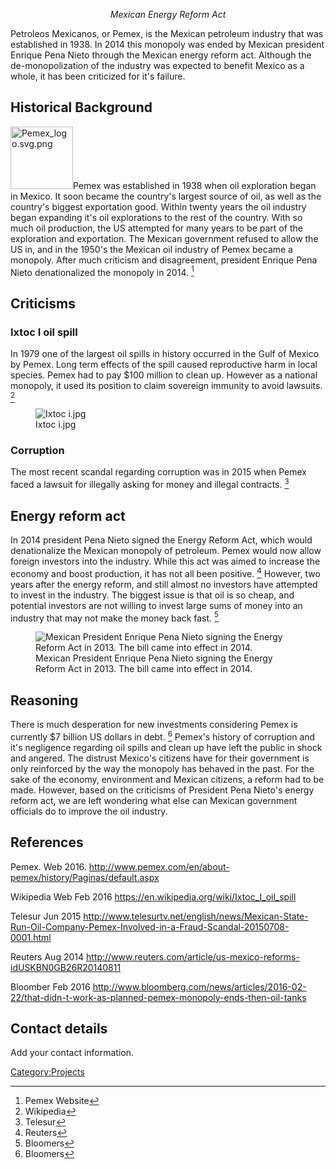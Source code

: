 <!-- Comments that appear only in the edit view are formatted like this. -->
<!-- These comments are offered as an aid as you get started. Remove as you wish. -->
<!-- next line is the code for inserting an image; delete if you don't have an image yet -->

<center>''Mexican Energy Reform Act''</center>
Petroleos Mexicanos, or Pemex, is the Mexican petroleum industry that was established in 1938. In 2014 this monopoly was ended by Mexican president Enrique Pena Nieto through the Mexican energy reform act. Although the de-monopolization of the industry was expected to benefit Mexico as a whole, it has been criticized for it's failure. 

== Historical Background==
[[File:Pemex logo.svg.png|right|100px]]Pemex was established in 1938 when oil exploration began in Mexico. It soon became the country's largest source of oil, as well as the country's biggest exportation good. Within twenty years the oil industry began expanding it's oil explorations to the rest of the country. With so much oil production, the US attempted for many years to be  part of the exploration and exportation. The Mexican government refused to allow the US in, and in the 1950's the Mexican oil industry of Pemex became a  monopoly. After much criticism and disagreement, president Enrique Pena Nieto denationalized the monopoly in 2014. <ref> Pemex Website </ref>




== Criticisms ==

===Ixtoc I oil spill===

In 1979 one of the largest oil spills in history occurred in the Gulf of Mexico by Pemex. Long term effects of the spill caused reproductive harm in local species. Pemex had  to pay $100 million to clean up. However as a national monopoly, it used its position to claim sovereign immunity to avoid lawsuits.  <ref> Wikipedia </ref>

[[File:Ixtoc i.jpg|Ixtoc i.jpg]]



===Corruption ===
The most recent scandal regarding corruption was in 2015 when Pemex faced a lawsuit for illegally asking for money and illegal contracts. <ref> Telesur </ref>

== Energy reform act ==

In 2014 president Pena Nieto signed the Energy Reform Act, which would denationalize the Mexican monopoly of petroleum. Pemex would now allow foreign investors into the industry. While this act was aimed to increase the economy and boost production, it has not all been positive.  <ref> Reuters</ref> However, two years after the energy reform, and still almost no investors have attempted to invest in the industry. The biggest issue is that oil is so cheap, and potential investors are not willing to invest large sums of money into an industry that may not make the money back fast. <ref> Bloomers </ref> 

[[File:Pena nieto.jpg|frameless|Mexican President Enrique Pena Nieto signing the Energy Reform Act in 2013. The bill came into effect in 2014.]]


== Reasoning ==

There is much desperation for new investments considering Pemex is currently $7 billion US dollars in debt. <ref> Bloomers </ref> Pemex's history of corruption and it's negligence  regarding oil spills and clean up have left the public in shock and angered. The distrust Mexico's citizens have for their government is only reinforced by the way the monopoly has behaved in the past. For the sake of the economy, environment and Mexican citizens, a reform had to be made. However, based on the criticisms of President Pena Nieto's energy reform act, we are left wondering what else can Mexican government officials do to improve the oil industry. 



== References ==

Pemex. Web 2016. http://www.pemex.com/en/about-pemex/history/Paginas/default.aspx

Wikipedia Web Feb 2016 https://en.wikipedia.org/wiki/Ixtoc_I_oil_spill

Telesur Jun 2015 http://www.telesurtv.net/english/news/Mexican-State-Run-Oil-Company-Pemex-Involved-in-a-Fraud-Scandal-20150708-0001.html

Reuters Aug 2014 http://www.reuters.com/article/us-mexico-reforms-idUSKBN0GB26R20140811

Bloomber Feb 2016 http://www.bloomberg.com/news/articles/2016-02-22/that-didn-t-work-as-planned-pemex-monopoly-ends-then-oil-tanks



== Contact details ==

Add your contact information.  

<!-- Don't change the next line unless you intend to change the categorization -->
<!-- Do add additional, appropriate categories.  See http://www.appropedia.org/Appropedia:CategoryTree for ideas. -->
[[Category:Projects]]